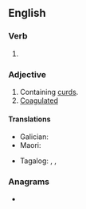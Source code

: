 ==English==

===Verb===
{{head|en|verb form}}

# {{en-past of|curdle}}

===Adjective===
{{en-adj}}

# Containing [[curd]]s.
# [[coagulated|Coagulated]]

====Translations====
{{trans-top|}}
* Galician: {{t|gl|callado}}
* Maori: {{t|mi|kurukuruwhatu}}
{{trans-mid}}
* Tagalog: {{t|tl|kurta}}, {{t+|tl|kulta}}, {{t|tl|kurtado}}
{{trans-bottom}}

===Anagrams===
* {{anagrams|en|a=cddelru|cruddle|crudled|cuddler}}